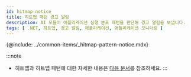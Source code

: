 ```yaml
---
id: hitmap-notice
title: 히트맵 패턴 경고 알림
description: AI 모듈이 애플리케이션 실행 분포 패턴을 판단해 경고 알림을 보냅니다.
tags: [ .NET, 히트맵, 경고 알림, 애플리케이션, 애플리케이션 모니터링 ]
---
```


{@include: ../common-items/_hitmap-pattern-notice.mdx}

:::note
* 히트맵과 히트맵 패턴에 대한 자세한 내용은 [다음 문서](trs-view)를 참조하세요.
:::